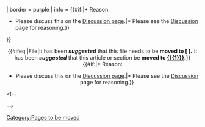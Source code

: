 <div class="nomobile">{{Ambox
| image = [[Image:Icon-move.png]]
| type = {{#ifeq:{{NAMESPACE}}|File|It has been '''''suggested''''' that this file needs to be '''moved to [{{fullurl:Special:MovePage|target={{FULLPAGENAMEE}}&wpNewTitle=File:{{urlencode:{{{1}}}}}}} {{{1}}}].'''|It has been '''''suggested''''' that this article or section be '''moved to [[{{{1}}}]].'''}}
| border = purple
| info =
{{#if:{{{2|}}}|* Reason: {{{2}}}
* Please discuss this on the <includeonly>[[{{TALKPAGENAME}}|</includeonly><span class="pagetab">Discussion</span> page<includeonly>]]</includeonly>.|* Please see the <includeonly>[[{{TALKPAGENAME}}|</includeonly><span class="pagetab">Discussion</span><includeonly>]]</includeonly> page for reasoning.}}
}}<br /></div><!--
--><div class="mobileonly" style="text-align:center">{{#ifeq:{{NAMESPACE}}|File|It has been '''''suggested''''' that this file needs to be '''moved to [{{fullurl:Special:MovePage|target={{FULLPAGENAMEE}}&wpNewTitle=File:{{urlencode:{{{1}}}}}}} {{{1}}}].'''|It has been '''''suggested''''' that this article or section be '''moved to [[{{{1}}}]].'''}}<br />{{#if:{{{2|}}}|* Reason: {{{2}}}
* Please discuss this on the <includeonly>[[{{TALKPAGENAME}}|</includeonly>Discussion page<includeonly>]]</includeonly>.|* Please see the <includeonly>[[{{TALKPAGENAME}}|</includeonly>Discussion<includeonly>]]</includeonly> page for reasoning.}}<br /></div><!--
--><includeonly>[[Category:Pages to be moved]]</includeonly><noinclude>
{{doc}}

[[Category:Notice templates|{{PAGENAME}}]]</noinclude>
